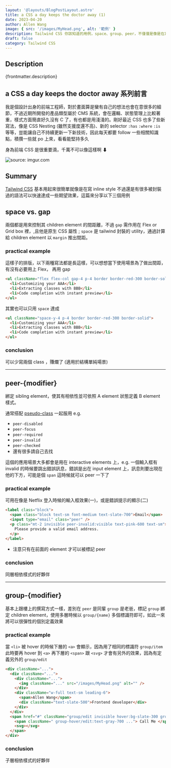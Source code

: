 ```yaml
---
layout: '@layouts/BlogPostLayout.astro'
title: a CSS a day keeps the doctor away (1)
date: 2023-04-20
author: Allen Wang
image: { src: '/images/MyHead.png', alt: '範例' }
description: Tailwind CSS 你該知道的用例，space、group、peer，不僅僅是像是在寫 inline style 而是用更簡潔的描述達成樣式效果
draft: false
category: Tailwind CSS
---
```



## Description

{frontmatter.description}

## a CSS a day keeps the doctor away 系列前言

我是個設計出身的前端工程師，對於畫面算是蠻有自己的想法也會在意很多的細節，不過近期所開發的產品類型屬於 CMS 系統，會在邏輯、狀態管理上比較著重，樣式方面簡直好久沒有 C 了，有也都是用淺淺的。剛好最近 CSS 也多了些新寫法，像是 CSS Nesting (雖然支援度還不高)、新的 selector `:has` `:where` `:is` 等等，豈能讓自己不持續更新一下新技術，因此每天都要 follow 一些相關知識點，積攢一些就 po 上來，看看能堅持多久

身為前端 CSS 是很重要滴，千萬不可以像這樣啊 ⬇

<img src="https://i.imgur.com/En3Sz11.png" class="md:w-[30vw]" title="source: imgur.com" />

## Summary

[Tailwind CSS](https://tailwindcss.com/) 基本用起來很簡單就像是在寫 inline style 不過還是有很多被封裝過的語法可以快速達成一些期望效果，這篇來分享以下三個用例

## space vs. gap

兩個都是用來控制其 children element 的間距離，不過 `gap` 需作用在 Flex or Grid box 裡，,且他是原生 CSS 屬性 ; `space` 是 tailwind 封裝的 utility，通過計算給 children element 以 `margin` 推出間距。

### practical example

<TailwindSpace />

這樣子的排版，以下兩種寫法都是長這樣，可以想想當下使用場景為了做出間距，有沒有必要用上 Flex， 再用 gap

```html
<ul className="flex flex-col gap-4 p-4 border border-red-300 border-solid">
  <li>Customizing your AAA</li>
  <li>Extracting classes with BBB</li>
  <li>Code completion with instant preview</li>
</ul>
```

其實也可以只用 `space` 達成

```html
<ul className="space-y-4 p-4 border border-red-300 border-solid">
  <li>Customizing your AAA</li>
  <li>Extracting classes with BBB</li>
  <li>Code completion with instant preview</li>
</ul>
```

### conclusion

可以少寫兩個 class ，賺爛了 (適用於結構單純場景)

---

## peer-\{modifier}

綁定 sibling element，使其有相依性並可依照 A element 狀態定義 B element 樣式。

通常搭配 [pseudo-class](https://developer.mozilla.org/en-US/docs/Web/CSS/Pseudo-classes) 一起服用 e.g.

- `peer-disabled`
- `peer-focus`
- `peer-required`
- `peer-invalid`
- `peer-checked`
- 還有很多請自己去找

這個的應用場景大多都會是用在 interactive elements 上，e.g. 一個輸入框有 invalid 的時候要跳出錯誤訊息，錯誤是出在 input element 上，訊息則要出現在他的下方，可能是個 `span` 這時候就可以 peer 一下了

### practical example

可用在像是 Netflix 登入時候的輸入框效果(一)，或是錯誤提示的顯示(二)

<TailwindPeer />

```html
<label class="block">
  <span class="block text-sm font-medium text-slate-700">Email</span>
  <input type="email" class="peer" />
  <p class="mt-2 invisible peer-invalid:visible text-pink-600 text-sm">
    Please provide a valid email address.
  </p>
</label>
```

- 注意只有在前面的 element 才可以被標記 peer

### conclusion

同層相依樣式的好夥伴

---

## group-\{modifier}

基本上跟樓上的撰寫方式一樣，差別在 `peer` 是同輩 `group` 是老爸，標記 `group` 綁定 children element，使用多層時候以 `group/{name}` 多個標識符即可，如此一來將可以很彈性的個別定義效果

### practical example

<TailwindGroup />

當 `<li>` 被 hover 的時候下層的 `<a>` 會顯示，因為用了相同的標識符 `group/item` 此時要再 hover 到 `<a>` 再下層的 `<span>` 跟 `<svg>` 才會有另外的效果，因為有定義另外的 `group/edit`

```html
<div className="...">
  <div className="...">
    <div className="...">
      <img className="..." src="/images/MyHead.png" alt="" />
    </div>
    <div className="w-full text-sm leading-6">
      <span>Allen Wang</span>
      <div className="text-slate-500">Frontend developer</div>
    </div>
  </div>
  <span href="#" className="group/edit invisible hover:bg-slate-300 group-hover/item:visible ...">
    <span className=" group-hover/edit:text-gray-700 ..."> Call Me </span>
    <svg></svg>
  </span>
</div>
```

### conclusion

子層相依樣式的好夥伴
